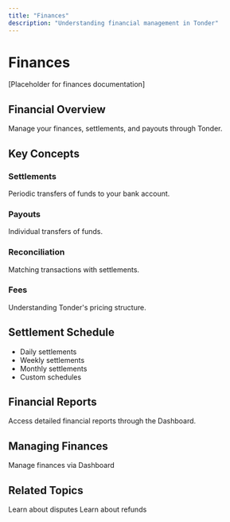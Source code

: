```yaml
---
title: "Finances"
description: "Understanding financial management in Tonder"
---
```


# Finances

[Placeholder for finances documentation]

## Financial Overview

Manage your finances, settlements, and payouts through Tonder.

## Key Concepts

### Settlements
Periodic transfers of funds to your bank account.

### Payouts
Individual transfers of funds.

### Reconciliation
Matching transactions with settlements.

### Fees
Understanding Tonder's pricing structure.

## Settlement Schedule

- Daily settlements
- Weekly settlements
- Monthly settlements
- Custom schedules

## Financial Reports

Access detailed financial reports through the Dashboard.

## Managing Finances

<Card title="Dashboard Finances" icon="gauge" href="/mock-dashboard/guides">
  Manage finances via Dashboard
</Card>

## Related Topics

<CardGroup cols={2}>
  <Card title="Disputes" icon="gavel" href="/mock-guides/core-concepts/disputes">
    Learn about disputes
  </Card>
  <Card title="Refunds" icon="rotate-left" href="/mock-guides/core-concepts/refunds">
    Learn about refunds
  </Card>
</CardGroup>


